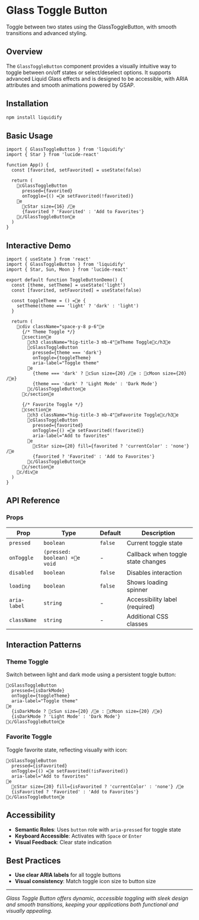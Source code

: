 # Glass Toggle Button

Toggle between two states using the GlassToggleButton, with smooth transitions and advanced styling.

## Overview

The `GlassToggleButton` component provides a visually intuitive way to toggle between on/off states or select/deselect options. It supports advanced Liquid Glass effects and is designed to be accessible, with ARIA attributes and smooth animations powered by GSAP.

## Installation

```bash
npm install liquidify
```

## Basic Usage

```tsx
import { GlassToggleButton } from 'liquidify'
import { Star } from 'lucide-react'

function App() {
  const [favorited, setFavorited] = useState(false)

  return (
    cGlassToggleButton
      pressed={favorited}
      onToggle={() =e setFavorited(!favorited)}
    e
      cStar size={16} /e
      {favorited ? 'Favorited' : 'Add to Favorites'}
    c/GlassToggleButtone
  )
}
```

## Interactive Demo

```tsx
import { useState } from 'react'
import { GlassToggleButton } from 'liquidify'
import { Star, Sun, Moon } from 'lucide-react'

export default function ToggleButtonDemo() {
  const [theme, setTheme] = useState('light')
  const [favorited, setFavorited] = useState(false)

  const toggleTheme = () =e {
    setTheme(theme === 'light' ? 'dark' : 'light')
  }

  return (
    cdiv className="space-y-8 p-6"e
      {/* Theme Toggle */}
      csectione
        ch3 className="hig-title-3 mb-4"eTheme Togglec/h3e
        cGlassToggleButton
          pressed={theme === 'dark'}
          onToggle={toggleTheme}
          aria-label="Toggle theme"
        e
          {theme === 'dark' ? cSun size={20} /e : cMoon size={20} /e}
          {theme === 'dark' ? 'Light Mode' : 'Dark Mode'}
        c/GlassToggleButtone
      c/sectione

      {/* Favorite Toggle */}
      csectione
        ch3 className="hig-title-3 mb-4"eFavorite Togglec/h3e
        cGlassToggleButton
          pressed={favorited}
          onToggle={() =e setFavorited(!favorited)}
          aria-label="Add to favorites"
        e
          cStar size={20} fill={favorited ? 'currentColor' : 'none'} /e
          {favorited ? 'Favorited' : 'Add to Favorites'}
        c/GlassToggleButtone
      c/sectione
    c/dive
  )
}
```

## API Reference

### Props

| Prop         | Type                         | Default | Description                        |
| ------------ | ---------------------------- | ------- | ---------------------------------- |
| `pressed`    | `boolean`                    | `false` | Current toggle state               |
| `onToggle`   | `(pressed: boolean) =e void` | -       | Callback when toggle state changes |
| `disabled`   | `boolean`                    | `false` | Disables interaction               |
| `loading`    | `boolean`                    | `false` | Shows loading spinner              |
| `aria-label` | `string`                     | -       | Accessibility label (required)     |
| `className`  | `string`                     | -       | Additional CSS classes             |

## Interaction Patterns

### Theme Toggle

Switch between light and dark mode using a persistent toggle button:

```tsx
cGlassToggleButton
  pressed={isDarkMode}
  onToggle={toggleTheme}
  aria-label="Toggle theme"
e
  {isDarkMode ? cSun size={20} /e : cMoon size={20} /e}
  {isDarkMode ? 'Light Mode' : 'Dark Mode'}
c/GlassToggleButtone
```

### Favorite Toggle

Toggle favorite state, reflecting visually with icon:

```tsx
cGlassToggleButton
  pressed={isFavorited}
  onToggle={() =e setFavorited(!isFavorited)}
  aria-label="Add to favorites"
e
  cStar size={20} fill={isFavorited ? 'currentColor' : 'none'} /e
  {isFavorited ? 'Favorited' : 'Add to Favorites'}
c/GlassToggleButtone
```

## Accessibility

- **Semantic Roles**: Uses `button` role with `aria-pressed` for toggle state
- **Keyboard Accessible**: Activates with `Space` or `Enter`
- **Visual Feedback**: Clear state indication

## Best Practices

- **Use clear ARIA labels** for all toggle buttons
- **Visual consistency**: Match toggle icon size to button size

---

_Glass Toggle Button offers dynamic, accessible toggling with sleek design and smooth transitions, keeping your applications both functional and visually appealing._
